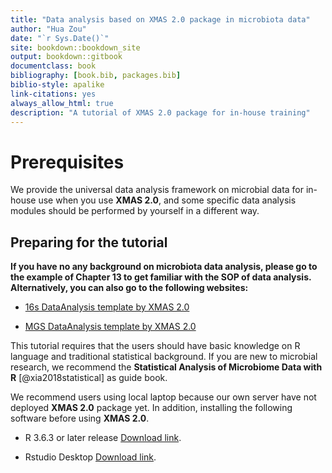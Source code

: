 ```yaml
--- 
title: "Data analysis based on XMAS 2.0 package in microbiota data"
author: "Hua Zou"
date: "`r Sys.Date()`"
site: bookdown::bookdown_site
output: bookdown::gitbook
documentclass: book
bibliography: [book.bib, packages.bib]
biblio-style: apalike
link-citations: yes
always_allow_html: true
description: "A tutorial of XMAS 2.0 package for in-house training"
---
```


# Prerequisites

We provide the universal data analysis framework on microbial data for in-house use when you use **XMAS 2.0**, and some specific data analysis modules should be performed by yourself in a different way.


## Preparing for the tutorial

**If you have no any background on microbiota data analysis, please go to the example of Chapter 13 to get familiar with the SOP of data analysis. Alternatively, you can also go to the following websites:**

* [16s DataAnalysis template by XMAS 2.0](https://xbiomeanalysis.github.io/16s_DataAnalysis_template)

* [MGS DataAnalysis template by XMAS 2.0](https://xbiomeanalysis.github.io/MGS_DataAnalysis_template/)

This tutorial requires that the users should have basic knowledge on R language and traditional statistical background. If you are new to microbial research, we recommend the **Statistical Analysis of Microbiome Data with R** [@xia2018statistical] as guide book. 

We recommend users using local laptop because our own server have not deployed **XMAS 2.0** package yet. In addition, installing the following software before using **XMAS 2.0**.

* R 3.6.3 or later release [Download link](https://mirrors.tuna.tsinghua.edu.cn/CRAN/).

* Rstudio Desktop [Download link](https://www.rstudio.com/products/rstudio/download/#download).
